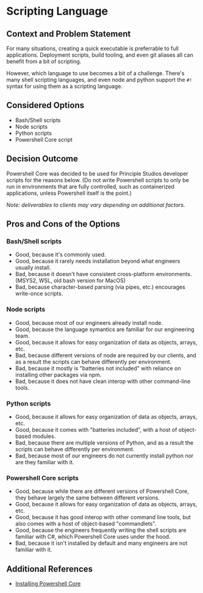 # Scripting Language

## Context and Problem Statement

For many situations, creating a quick executable is preferrable to full applications. Deployment scripts, build tooling, and even git aliases all can benefit from a bit of scripting.

However, which language to use becomes a bit of a challenge. There's many shell scripting languages, and even node and python support the `#!` syntax for using them as a scripting language.

## Considered Options

* Bash/Shell scripts
* Node scripts
* Python scripts
* Powershell Core script

## Decision Outcome

Powershell Core was decided to be used for Principle Studios developer scripts for the reasons below. (Do not write Powershell scripts to only be run in environments that are fully controlled, such as containerized applications, unless Powershell itself is the point.)

_Note: deliverables to clients may vary depending on additional factors._

## Pros and Cons of the Options

### Bash/Shell scripts

* Good, because it's commonly used.
* Good, because it rarely needs installation beyond what engineers usually install.
* Bad, because it doesn't have consistent cross-platform environments. (MSYS2, WSL, old bash version for MacOS)
* Bad, because character-based parsing (via pipes, etc.) encourages write-once scripts.

### Node scripts

* Good, because most of our engineers already install node.
* Good, because the language symantics are familiar for our engineering team.
* Good, because it allows for easy organization of data as objects, arrays, etc.
* Bad, because different versions of node are required by our clients, and as a result the scripts can behave differently per environment.
* Bad, because it mostly is "batteries not included" with reliance on installing other packages via npm.
* Bad, because it does not have clean interop with other command-line tools.

### Python scripts

* Good, because it allows for easy organization of data as objects, arrays, etc.
* Good, because it comes with "batteries included", with a host of object-based modules.
* Bad, because there are multiple versions of Python, and as a result the scripts can behave differently per environment.
* Bad, because most of our engineers do not currently install python nor are they familiar with it.

### Powershell Core scripts

* Good, because while there are different versions of Powershell Core, they behave largely the same between different versions.
* Good, because it allows for easy organization of data as objects, arrays, etc.
* Good, because it has good interop with other command line tools, but also comes with a host of object-based "commandlets".
* Good, because the engineers frequently writing the shell scripts are familiar with C#, which Powershell Core uses under the hood.
* Bad, because it isn't installed by default and many engineers are not familiar with it.

## Additional References

* [Installing Powershell Core](https://learn.microsoft.com/en-us/powershell/scripting/install/installing-powershell)
